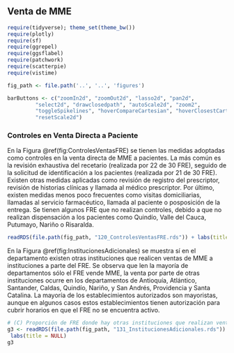 ## Venta de MME

```r
require(tidyverse); theme_set(theme_bw())
require(plotly)
require(sf)
require(ggrepel)
require(ggsflabel)
require(patchwork)
require(scatterpie)
require(vistime)

fig_path <- file.path('..', '..', 'figures')

barButtons <- c("zoomIn2d", "zoomOut2d", "lasso2d", "pan2d", 
         "select2d", "drawclosedpath", "autoScale2d", "zoom2", 
         "toggleSpikelines", "hoverCompareCartesian", "hoverClosestCartesian", 
         "resetScale2d")
```

\maxdeadcycles=1000

### Controles en Venta Directa a Paciente

En la Figura \@ref(fig:ControlesVentasFRE) se tienen las medidas adoptadas como controles en la venta directa de MME a pacientes. La más común es la revisión exhaustiva del recetario (realizada por 22 de 30 FRE), seguido de la solicitud de identificación a los pacientes (realizada por 21 de 30 FRE). Existen otras medidas aplicadas como revisión de registro del prescriptor, revisión de historias clínicas y llamada al médico prescriptor. Por último, existen medidas menos poco frecuentes como visitas domiciliarias, llamadas al servicio farmacéutico, llamada al paciente o posposición de la entrega. Se tienen algunos FRE que no realizan controles, debido a que no realizan dispensación a los pacientes como Quindío, Valle del Cauca, Putumayo, Nariño o Risaralda.

```r
readRDS(file.path(fig_path, "120_ControlesVentasFRE.rds")) + labs(title = NULL)
```

En la Figura \@ref(fig:InstitucionesAdicionales) se muestra sí en el departamento existen otras instituciones que realicen ventas de MME a instituciones a parte del FRE. Se observa que len la mayoría de departamentos sólo el FRE vende MME, la venta por parte de otras instituciones ocurre en los departamentos de Antioquía, Atlántico, Santander, Caldas, Quindío, Nariño, y San Andrés, Providencia y Santa Catalina. La mayoría de los establecimientos autorizados son mayoristas, aunque en algunos casos estos establecimientos tienen autorización para cubrir horarios en que el FRE no se encuentra activo. 

```r
# (C) Proporción de FRE donde hay otras instituciones que realizan ventas a instituciones a MME.
g3 <- readRDS(file.path(fig_path, "131_InstitucionesAdicionales.rds")) + 
 labs(title = NULL)
g3
```


